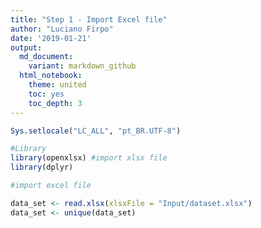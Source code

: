 ---
title: "Step 1 - Import Excel file"
author: "Luciano Firpo"
date: '2019-01-21'
output:
  md_document:
    variant: markdown_github
  html_notebook:
    theme: united
    toc: yes
    toc_depth: 3
---

```{r setup,echo=FALSE, message=FALSE, results='hide'}
Sys.setlocale("LC_ALL", "pt_BR.UTF-8")
```

```{r}
#Library
library(openxlsx) #import xlsx file
library(dplyr)

```

```{r}
#import excel file

data_set <- read.xlsx(xlsxFile = "Input/dataset.xlsx")
data_set <- unique(data_set)

```

